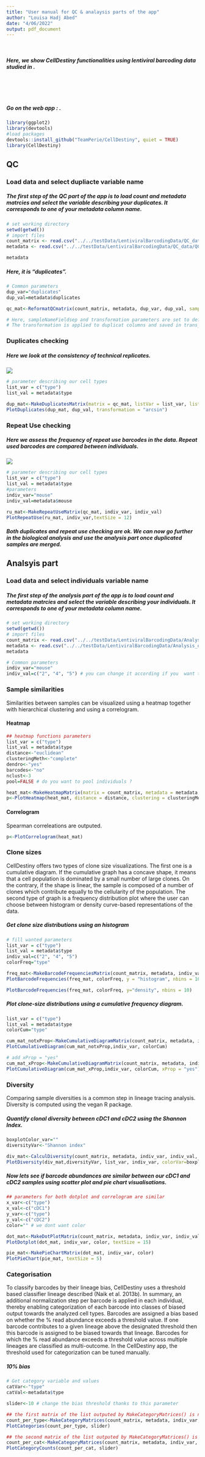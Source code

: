 ```yaml
---
title: "User manual for QC & analaysis parts of the app"
author: "Louisa Hadj Abed"
date: "4/06/2022"
output: pdf_document
---
```


<br/>

##### Here, we show CellDestiny functionalities using lentiviral barcoding data studied in \href{https://github.com/TeamPerie/HadjAbed-et-al._2022}{HadjAbed et al. 2022}.

<br/>

<br/>

##### Go on the web app : \url{https://perie-team.shinyapps.io/CellDestiny/}.

```r
library(ggplot2)
library(devtools)
#load packages
devtools::install_github("TeamPerie/CellDestiny", quiet = TRUE)
library(CellDestiny)
```

## QC

### Load data and select dupliacte variable name 

##### The first step of the QC part of the app is to load count and metadata matrcies and select the variable describing your ***duplicates***. It corresponds to one of your metadata column name. 

```r
# set working directory
setwd(getwd())
# import files
count_matrix <- read.csv("../../testData/LentiviralBarcodingData/QC_data/QC_duplicate_matrix_Mouse_Lung_cDCs.csv.gz")
metadata <- read.csv("../../testData/LentiviralBarcodingData/QC_data/QC_duplicate_matrix_Mouse_Lung_cDCs_metadata.csv.gz")

metadata
```

##### Here, it is "duplicates".

```r
# Common parameters
dup_var="duplicates"
dup_val=metadata$duplicates

qc_mat<-ReformatQCmatrix(count_matrix, metadata, dup_var, dup_val, sampleNameFieldsep = "_", transformation = "arcsin")

# Here, sampleNameFieldsep and transformation parameters are set to default ones. 
# The transformation is applied to duplicat columns and saved in trans_dup1 and trans_dup2 column names as follow. 
```

### Duplicates checking 

##### Here we look at the consistency of technical replicates.

![](../../images/duplicates_check.png)


```r
# parameter describing our cell types 
list_var = c("type")
list_val = metadata$type

dup_mat<-MakeDuplicatesMatrix(matrix = qc_mat, listVar = list_var, listVal = list_val, metadata = metadata)
PlotDuplicates(dup_mat, dup_val, transformation = "arcsin")
```

### Repeat Use checking 

##### Here we assess the frequency of repeat use barcodes in the data. Repeat used barcodes are compared between individuals.

![](../../images/repeat_use.png)


```r
# parameter describing our cell types 
list_var = c("type")
list_val = metadata$type
#parameters
indiv_var="mouse"
indiv_val=metadata$mouse

ru_mat<-MakeRepeatUseMatrix(qc_mat, indiv_var, indiv_val)
PlotRepeatUse(ru_mat, indiv_var,textSize = 12)
```


##### Both duplicates and repeat use checking are ok. We can now go further in the biological analysis and use the analysis part once duplicated samples are merged. 

## Analsyis part 

### Load data and select individuals variable name 

##### The first step of the analysis part of the app is to load count and metadata matrcies and select the variable describing your ***individuals***. It corresponds to one of your metadata column name. 

```r
# set working directory
setwd(getwd())
# import files
count_matrix <- read.csv("../../testData/LentiviralBarcodingData/Analysis_data/Analysis_matrix_Mouse_Lung_cDCs.csv.gz")
metadata <- read.csv("../../testData/LentiviralBarcodingData/Analysis_data/Analysis_matrix_Mouse_Lung_cDCs_metadata.csv.gz")
metadata

# Common parameters
indiv_var="mouse"
indiv_val=c("2", "4", "5") # you can change it according if you  want to plot all individuals or not
```


### Sample similarities

Similarities between samples can be visualized using a heatmap together with hierarchical clustering and using a correlogram. 

#### Heatmap 

```r
## heatmap functions parameters 
list_var = c("type")
list_val = metadata$type
distance<-"euclidean"
clusteringMeth<-"complete"
dendro<-"yes"
barcodes<-"no"
nclust<-3
pool=FALSE # do you want to pool individuals ?

heat_mat<-MakeHeatmapMatrix(matrix = count_matrix, metadata = metadata, indivVar = indiv_var, indivVal = indiv_val, listVar = list_var,  listVal = list_val, poolIndiv = pool)
p<-PlotHeatmap(heat_mat, distance = distance, clustering = clusteringMeth, showDendro = dendro, showBarcodes = barcodes, nClusters = nclust, columnTextSize = 1.5)
```

#### Correlogram 

Spearman correleations are outputed.

```r
p<-PlotCorrelogram(heat_mat) 
```


### Clone sizes

CellDestiny offers two types of clone size visualizations. The first one is a cumulative diagram. If the cumulative graph has a concave shape, it means that a cell population is dominated by a small number of large clones. On the contrary, if the shape is linear, the sample is composed of a number of clones which contribute equally to the cellularity of the population. The second type of graph is a frequency distribution plot where the user can choose between histogram or density curve-based representations of the data. 

##### Get clone size distributions using an histogram

```r
# fill wanted parameters
list_var = c("type")
list_val = metadata$type
indiv_val=c("2", "4", "5")
colorFreq="type"

freq_mat<-MakeBarcodeFrequenciesMatrix(count_matrix, metadata, indiv_var, indiv_val, list_var, list_val)
PlotBarcodeFrequencies(freq_mat, colorFreq, y = "histogram", nbins = 10)
```

```r
PlotBarcodeFrequencies(freq_mat, colorFreq, y="density", nbins = 10)
```

##### Plot clone-size distributions using a cumulative frequency diagram.

```r
list_var = c("type")
list_val = metadata$type
colorCum="type"

cum_mat_notxProp<-MakeCumulativeDiagramMatrix(count_matrix, metadata, indiv_var, indiv_val, list_var, list_val, colorCum)
PlotCumulativeDiagram(cum_mat_notxProp,indiv_var, colorCum)

# add xProp = "yes"
cum_mat_xProp<-MakeCumulativeDiagramMatrix(count_matrix, metadata, indiv_var, indiv_val, list_var, list_val, colorCum, xProp = "yes")
PlotCumulativeDiagram(cum_mat_xProp,indiv_var, colorCum, xProp = "yes")
```

### Diversity 

Comparing sample diversities is a common step in lineage tracing analysis. Diversity is computed using the vegan R package. 

##### Quantify clonal diversity between cDC1 and cDC2 using the Shannon Index.

```r
boxplotColor_var=""
diversityVar<-"Shannon index"

div_mat<-CalculDiversity(count_matrix, metadata, indiv_var, indiv_val, list_var, list_val ,colorVar=boxplotColor_var, diversity=diversityVar)
PlotDiversity(div_mat,diversityVar, list_var, indiv_var, colorVar=boxplotColor_var, dots = "yes")
```

##### Now lets see if barcode abundances are similar between our cDC1 and cDC2 samples using scatter plot and pie chart visualisations.

```r
## parameters for both dotplot and correlogram are similar
x_var<-c("type")
x_val<-c("cDC1")
y_var<-c("type")
y_val<-c("cDC2")
color="" # we dont want color

dot_mat<-MakeDotPlotMatrix(count_matrix, metadata, indiv_var, indiv_val,x_var, x_val,y_var, y_val, color)
PlotDotplot(dot_mat, indiv_var, color, textSize = 15) 
```


```r
pie_mat<-MakePieChartMatrix(dot_mat, indiv_var, color)
PlotPieChart(pie_mat, textSize = 5) 
```



### Categorisation

To classify barcodes by their lineage bias, CellDestiny uses a threshold based classifier lineage described (Naik et al. 2013b). In summary, an additional normalization step per barcode is applied in each individual, thereby enabling categorization of each barcode into classes of biased output towards the analyzed cell types. Barcodes are assigned a bias based on whether the % read abundance exceeds a threshold value. If one barcode contributes to a given lineage above the designated threshold then this barcode is assigned to be biased towards that lineage. Barcodes for which the % read abundance exceeds a threshold value across multiple lineages are classified as multi-outcome. In the CellDestiny app, the threshold used for categorization can be tuned manually. 

##### 10% bias  

```r
# Get category variable and values
catVar<-"type"
catVal<-metadata$type

slider<-10 # change the bias threshold thanks to this parameter

## the first matrix of the list outputed by MakeCategoryMatrices() is needed for PlotCategories() input matrix
count_per_type<-MakeCategoryMatrices(count_matrix, metadata, indiv_var, indiv_val, catVar, catVal, slider)[[1]]
PlotCategories(count_per_type, slider) 

## the second matrix of the list outputed by MakeCategoryMatrices() is needed for PlotCategoryCounts() input matrix
count_per_cat<-MakeCategoryMatrices(count_matrix, metadata, indiv_var, indiv_val, catVar, catVal, slider)[[2]]
PlotCategoryCounts(count_per_cat, slider)
```




